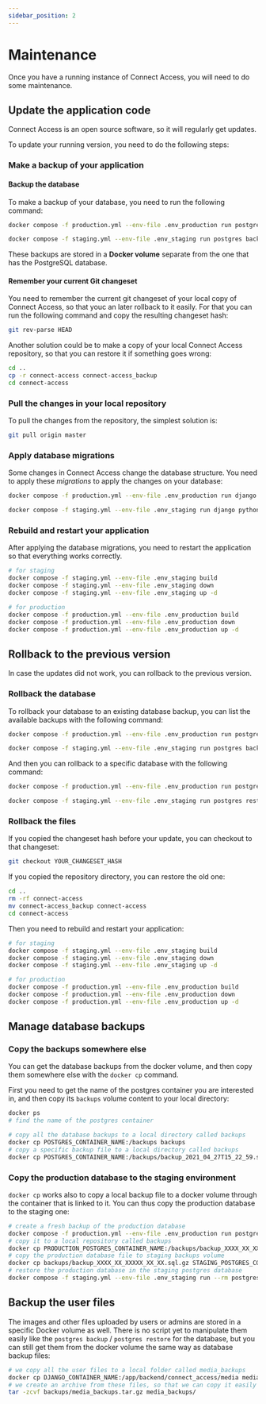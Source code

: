 ```yaml
---
sidebar_position: 2
---
```



# Maintenance

Once you have a running instance of Connect Access, you will need to do some maintenance.

## Update the application code

Connect Access is an open source software, so it will regularly get updates.

To update your running version, you need to do the following steps:

### Make a backup of your application

#### Backup the database

To make a backup of your database, you need to run the following command:

<Tabs>
  <TabItem value="production" label="Production" default>

```bash
docker compose -f production.yml --env-file .env_production run postgres backup
```

</TabItem>
<TabItem value="staging" label="Staging">

```bash
docker compose -f staging.yml --env-file .env_staging run postgres backup
```

</TabItem>
</Tabs>

These backups are stored in a **Docker volume** separate from the one that has the PostgreSQL database.

#### Remember your current Git changeset

You need to remember the current git changeset of your local copy of Connect Access, so that youc an later rollback to it easily. For that you can run the following command and copy the resulting changeset hash:

```bash
git rev-parse HEAD
```

Another solution could be to make a copy of your local Connect Access repository, so that you can restore it if something goes wrong:

```bash
cd ..
cp -r connect-access connect-access_backup
cd connect-access
```

### Pull the changes in your local repository

To pull the changes from the repository, the simplest solution is:

```bash
git pull origin master
```

### Apply database migrations

Some changes in Connect Access change the database structure. You need to apply these _migrations_ to apply the changes on your database:

<Tabs>
  <TabItem value="production" label="Production" default>

```bash
docker compose -f production.yml --env-file .env_production run django python backend/manage.py migrate
```

</TabItem>
<TabItem value="staging" label="Staging">

```bash
docker compose -f staging.yml --env-file .env_staging run django python backend/manage.py migrate
```

</TabItem>
</Tabs>

### Rebuild and restart your application

After applying the database migrations, you need to restart the application so that everything works correctly.

```bash
# for staging
docker compose -f staging.yml --env-file .env_staging build
docker compose -f staging.yml --env-file .env_staging down
docker compose -f staging.yml --env-file .env_staging up -d

# for production
docker compose -f production.yml --env-file .env_production build
docker compose -f production.yml --env-file .env_production down
docker compose -f production.yml --env-file .env_production up -d
```

## Rollback to the previous version

In case the updates did not work, you can rollback to the previous version.

### Rollback the database

To rollback your database to an existing database backup, you can list the available backups with the following command:

<Tabs>
  <TabItem value="production" label="Production" default>

```bash
docker compose -f production.yml --env-file .env_production run postgres backups
```

</TabItem>
<TabItem value="staging" label="Staging">

```bash
docker compose -f staging.yml --env-file .env_staging run postgres backups
```

</TabItem>
</Tabs>

And then you can rollback to a specific database with the following command:

<Tabs>
  <TabItem value="production" label="Production" default>

```bash
docker compose -f production.yml --env-file .env_production run postgres restore THE_NAME_OF_THE_BACKUP_FILE
```

</TabItem>
<TabItem value="staging" label="Staging">

```bash
docker compose -f staging.yml --env-file .env_staging run postgres restore THE_NAME_OF_THE_BACKUP_FILE
```

</TabItem>
</Tabs>

### Rollback the files

If you copied the changeset hash before your update, you can checkout to that changeset:

```bash
git checkout YOUR_CHANGESET_HASH
```

If you copied the repository directory, you can restore the old one:

```bash
cd ..
rm -rf connect-access
mv connect-access_backup connect-access
cd connect-access
```

Then you need to rebuild and restart your application:

```bash
# for staging
docker compose -f staging.yml --env-file .env_staging build
docker compose -f staging.yml --env-file .env_staging down
docker compose -f staging.yml --env-file .env_staging up -d

# for production
docker compose -f production.yml --env-file .env_production build
docker compose -f production.yml --env-file .env_production down
docker compose -f production.yml --env-file .env_production up -d
```

## Manage database backups

### Copy the backups somewhere else

You can get the database backups from the docker volume, and then copy them somewhere else with the `docker cp` command.

First you need to get the name of the postgres container you are interested in, and then copy its `backups` volume content to your local directory:

```bash
docker ps
# find the name of the postgres container

# copy all the database backups to a local directory called backups
docker cp POSTGRES_CONTAINER_NAME:/backups backups
# copy a specific backup file to a local directory called backups
docker cp POSTGRES_CONTAINER_NAME:/backups/backup_2021_04_27T15_22_59.sql.gz backups
```

### Copy the production database to the staging environment

`docker cp` works also to copy a local backup file to a docker volume through the container that is linked to it. You can thus copy the production database to the staging one:

```bash
# create a fresh backup of the production database
docker compose -f production.yml --env-file .env_production run postgres backup
# copy it to a local repository called backups
docker cp PRODUCTION_POSTGRES_CONTAINER_NAME:/backups/backup_XXXX_XX_XXXXX_XX_XX.sql.gz backups
# copy the production database file to staging backups volume
docker cp backups/backup_XXXX_XX_XXXXX_XX_XX.sql.gz STAGING_POSTGRES_CONTAINER_NAME:/backups/
# restore the production database in the staging postgres database
docker compose -f staging.yml --env-file .env_staging run --rm postgres restore backup_XXXX_XX_XXXXX_XX_XX.sql.gz
```

## Backup the user files

The images and other files uploaded by users or admins are stored in a specific Docker volume as well. There is no script yet to manipulate them easily like the `postgres backup` / `postgres restore` for the database, but you can still get them from the docker volume the same way as database backup files:

```bash
# we copy all the user files to a local folder called media_backups
docker cp DJANGO_CONTAINER_NAME:/app/backend/connect_access/media media_backups
# we create an archive from these files, so that we can copy it easily somewhere else for backup
tar -zcvf backups/media_backups.tar.gz media_backups/
```
